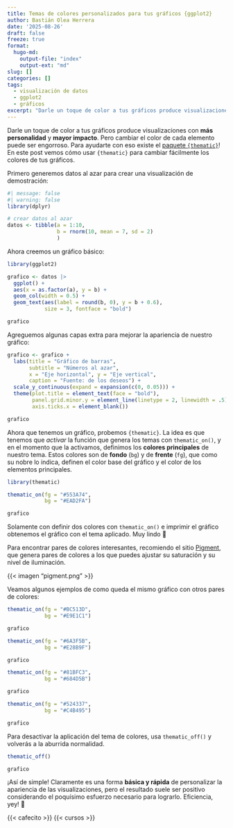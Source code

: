 ```yaml
---
title: Temas de colores personalizados para tus gráficos {ggplot2}
author: Bastián Olea Herrera
date: '2025-08-26'
draft: false
freeze: true
format:
  hugo-md:
    output-file: "index"
    output-ext: "md"
slug: []
categories: []
tags:
  - visualización de datos
  - ggplot2
  - gráficos
excerpt: "Darle un toque de color a tus gráficos produce visualizaciones con más personalidad y mayor impacto. Pero cambiar el color de cada elemento puede ser engorroso. Para ayudarte eso existe el paquete `{thematic}`. En este post vemos cómo usar `{thematic}` para cambiar fácilmente los colores de fondo de tus gráficos."
---
```


Darle un toque de color a tus gráficos produce visualizaciones con **más personalidad** y **mayor impacto**. Pero cambiar el color de cada elemento puede ser engorroso. Para ayudarte con eso existe el [paquete `{thematic}`](https://rstudio.github.io/thematic/)! En este post vemos cómo usar `{thematic}` para cambiar fácilmente los colores de tus gráficos.

Primero generemos datos al azar para crear una visualización de demostración:

```r
#| message: false
#| warning: false
library(dplyr)

# crear datos al azar
datos <- tibble(a = 1:10,
                b = rnorm(10, mean = 7, sd = 2)
                )
```

Ahora creemos un gráfico básico:
```r
library(ggplot2)

grafico <- datos |> 
  ggplot() +
  aes(x = as.factor(a), y = b) +
  geom_col(width = 0.5) +
  geom_text(aes(label = round(b, 0), y = b + 0.6), 
            size = 3, fontface = "bold")

grafico
```

Agreguemos algunas capas extra para mejorar la apariencia de nuestro gráfico:
```r
grafico <- grafico +
  labs(title = "Gráfico de barras",
       subtitle = "Números al azar",
       x = "Eje horizontal", y = "Eje vertical",
       caption = "Fuente: de los deseos") +
  scale_y_continuous(expand = expansion(c(0, 0.05))) +
  theme(plot.title = element_text(face = "bold"),
        panel.grid.minor.y = element_line(linetype = 2, linewidth = .5),
        axis.ticks.x = element_blank())

grafico
```

Ahora que tenemos un gráfico, probemos `{thematic}`. La idea es que tenemos que _activar_ la función que genera los temas con `thematic_on()`, y en el momento que la activamos, definimos los **colores principales** de nuestro tema. Estos colores son de **fondo** (`bg`) y de **frente** (`fg`), que como su nobre lo indica, definen el color base del gráfico y el color de los elementos principales.

```r
library(thematic)

thematic_on(fg = "#553A74",
            bg = "#EAD2FA")

grafico
```

Solamente con definir dos colores con `thematic_on()` e imprimir el gráfico obtenemos el gráfico con el tema aplicado. Muy lindo 💜

Para encontrar pares de colores interesantes, recomiendo el sitio [Pigment](https://pigment.shapefactory.co), que genera pares de colores a los que puedes ajustar su saturación y su nivel de iluminación.

{{< imagen "pigment.png" >}}

Veamos algunos ejemplos de como queda el mismo gráfico con otros pares de colores: 

```r
thematic_on(fg = "#BC513D",
            bg = "#E9E1C1")

grafico

```


```r
thematic_on(fg = "#6A3F5B",
            bg = "#E28B9F")

grafico
```

```r
thematic_on(fg = "#81BFC3",
            bg = "#684D5B")

grafico
```

```r
thematic_on(fg = "#524337",
            bg = "#C4B495")

grafico
```

Para desactivar la aplicación del tema de colores, usa `thematic_off()` y volverás a la aburrida normalidad.

```r
thematic_off()

grafico
```

¡Así de simple! Claramente es una forma **básica y rápida** de personalizar la apariencia de las visualizaciones, pero el resultado suele ser positivo considerando el poquísimo esfuerzo necesario para lograrlo. Eficiencia, yey! 🥰

{{< cafecito >}}
{{< cursos >}}